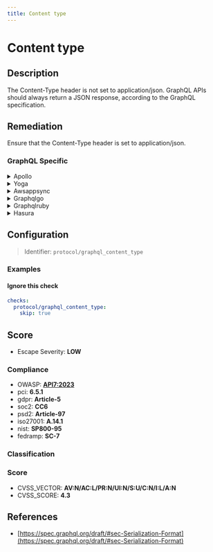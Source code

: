 ```yaml
---
title: Content type
---
```


# Content type

## Description

The Content-Type header is not set to application/json.
GraphQL APIs should always return a JSON response, according to the GraphQL specification.


## Remediation

Ensure that the Content-Type header is set to application/json.



### GraphQL Specific

<details>
    <summary>Apollo</summary>

To address vulnerabilities within the Apollo framework engine, ensure that all dependencies are kept up-to-date with the latest security patches. Regularly review and follow the security guidelines provided by the Apollo documentation. Implement proper error handling to prevent information leakage and consider using security linters and tools to automatically detect potential security issues in your codebase.

</details>

<details>
    <summary>Yoga</summary>

To address vulnerabilities within the Yoga framework engine, ensure that all user inputs are properly sanitized and validated. Implement strict type checking and input validation routines to prevent injection attacks. Regularly update the framework to the latest version to incorporate security patches and improvements. Additionally, consider using security middleware that can provide an extra layer of protection against common web vulnerabilities.

</details>

<details>
    <summary>Awsappsync</summary>

To mitigate potential security risks in AWS AppSync, ensure that all GraphQL resolvers are properly configured to prevent injection attacks. Use VTL (Velocity Template Language) to sanitize and validate all input data. Implement fine-grained access control with AWS IAM and utilize AWS AppSync's built-in authorization mechanisms, such as API keys, IAM roles, or Cognito user pools, to control access to your GraphQL API. Regularly review and update your security policies to adhere to best practices.

</details>

<details>
    <summary>Graphqlgo</summary>

To mitigate potential security risks in a GraphQL Go framework engine, it is recommended to validate and sanitize all user inputs to prevent injection attacks. Implement proper error handling to avoid exposing sensitive information in error messages. Regularly update dependencies to patch known vulnerabilities. Additionally, consider using query complexity analysis to prevent denial-of-service attacks caused by overly complex queries.

</details>

<details>
    <summary>Graphqlruby</summary>

Ensure that the GraphQL Ruby framework engine is properly configured to validate and sanitize input to prevent injection attacks. Use GraphQL's built-in mechanisms to define and enforce the shape and content of queries and mutations. Avoid arbitrary code execution by using parameterized fields and resolvers, and never directly interpolate user input into query strings. Regularly update the GraphQL Ruby gem to incorporate security patches and improvements.

</details>

<details>
    <summary>Hasura</summary>

To mitigate potential security risks in the Hasura framework engine, ensure that all GraphQL queries are validated against a strict schema and use prepared statements or parameterized queries to prevent SQL injection attacks. Regularly update the Hasura engine to the latest version to incorporate security patches and improvements. Additionally, implement role-based access control and use environment variables for sensitive information instead of hardcoding them into the application.

</details>

## Configuration

> Identifier: `protocol/graphql_content_type`



### Examples



#### Ignore this check

```yaml
checks:
  protocol/graphql_content_type:
    skip: true
```




## Score

- Escape Severity: **<span className="low-severity">LOW</span>**

### Compliance

- OWASP: **[API7:2023](https://github.com/OWASP/API-Security/blob/master/editions/2023/en/0xa7-server-side-request-forgery.md)**
- pci: **6.5.1**
- gdpr: **Article-5**
- soc2: **CC6**
- psd2: **Article-97**
- iso27001: **A.14.1**
- nist: **SP800-95**
- fedramp: **SC-7**

### Classification






### Score

- CVSS_VECTOR: **AV:N/AC:L/PR:N/UI:N/S:U/C:N/I:L/A:N**
- CVSS_SCORE: **4.3**

## References

- [https://spec.graphql.org/draft/#sec-Serialization-Format](https://spec.graphql.org/draft/#sec-Serialization-Format)
  
